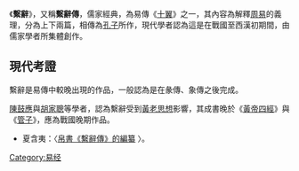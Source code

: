 {{unreferenced|time=2016-03-13T17:50:59+00:00}}
《'''繫辭'''》，又稱'''繫辭傳'''，儒家經典，為易傳《[[十翼|十翼]]》之一，其內容為解釋[[周易|周易]]的義理，分為上下兩篇，相傳為[[孔子|孔子]]所作，現代學者認為這是在戰國至西漢初期間，由儒家學者所集體創作。

==現代考證==
繫辭是易傳中較晚出現的作品，一般認為是在彖傳、象傳之後完成。

[[陳鼓應|陳鼓應]]與[[胡家聰|胡家聰]]等學者，認為繫辭受到[[黃老思想|黃老思想]]影響，其成書晚於《[[黃帝四經|黃帝四經]]》與《[[管子_(書)|管子]]》，應為戰國晚期作品。
*夏含夷：〈[http://www.daoist.org/BookSearch/BookSearch/list009/0518.pdf 帛書《繫辭傳》的編纂] {{Wayback|url=http://www.daoist.org/BookSearch/BookSearch/list009/0518.pdf |date=20180203181336 }}〉。
[[Category:易经|Category:易经]]